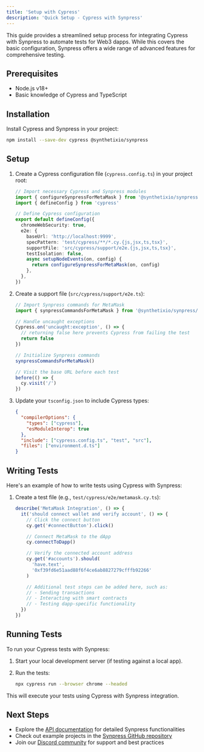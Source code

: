 ```yaml
---
title: 'Setup with Cypress'
description: 'Quick Setup - Cypress with Synpress'
---
```


This guide provides a streamlined setup process for integrating Cypress with Synpress to automate tests for Web3 dapps. While this covers the basic configuration, Synpress offers a wide range of advanced features for comprehensive testing.

## Prerequisites

- Node.js v18+
- Basic knowledge of Cypress and TypeScript

## Installation

Install Cypress and Synpress in your project:

```bash
npm install --save-dev cypress @synthetixio/synpress
```

## Setup

1. Create a Cypress configuration file (`cypress.config.ts`) in your project root:

   ```typescript
   // Import necessary Cypress and Synpress modules
   import { configureSynpressForMetaMask } from '@synthetixio/synpress/cypress'
   import { defineConfig } from 'cypress'

   // Define Cypress configuration
   export default defineConfig({
     chromeWebSecurity: true,
     e2e: {
       baseUrl: 'http://localhost:9999',
       specPattern: 'test/cypress/**/*.cy.{js,jsx,ts,tsx}',
       supportFile: 'src/cypress/support/e2e.{js,jsx,ts,tsx}',
       testIsolation: false,
       async setupNodeEvents(on, config) {
         return configureSynpressForMetaMask(on, config)
       },
     },
   })
   ```

2. Create a support file (`src/cypress/support/e2e.ts`):

   ```typescript
   // Import Synpress commands for MetaMask
   import { synpressCommandsForMetaMask } from '@synthetixio/synpress/cypress/support'

   // Handle uncaught exceptions
   Cypress.on('uncaught:exception', () => {
     // returning false here prevents Cypress from failing the test
     return false
   })

   // Initialize Synpress commands
   synpressCommandsForMetaMask()

   // Visit the base URL before each test
   before(() => {
     cy.visit('/')
   })
   ```

3. Update your `tsconfig.json` to include Cypress types:

   ```json
   {
     "compilerOptions": {
       "types": ["cypress"],
       "esModuleInterop": true
     },
     "include": ["cypress.config.ts", "test", "src"],
     "files": ["environment.d.ts"]
   }
   ```

## Writing Tests

Here's an example of how to write tests using Cypress with Synpress:

1. Create a test file (e.g., `test/cypress/e2e/metamask.cy.ts`):

   ```typescript
   describe('MetaMask Integration', () => {
     it('should connect wallet and verify account', () => {
       // Click the connect button
       cy.get('#connectButton').click()

       // Connect MetaMask to the dApp
       cy.connectToDapp()

       // Verify the connected account address
       cy.get('#accounts').should(
         'have.text',
         '0xf39fd6e51aad88f6f4ce6ab8827279cfffb92266'
       )

       // Additional test steps can be added here, such as:
       // - Sending transactions
       // - Interacting with smart contracts
       // - Testing dapp-specific functionality
     })
   })
   ```

## Running Tests

To run your Cypress tests with Synpress:

1. Start your local development server (if testing against a local app).

2. Run the tests:

   ```bash
   npx cypress run --browser chrome --headed
   ```

This will execute your tests using Cypress with Synpress integration.

## Next Steps

- Explore the [API documentation](/api-reference/) for detailed Synpress functionalities
- Check out example projects in the [Synpress GitHub repository](https://github.com/Synthetixio/synpress/tree/dev/examples)
- Join our [Discord community](https://discord.gg/XhZKSRGtWc) for support and best practices
